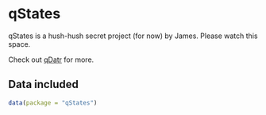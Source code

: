 # qStates

qStates is a hush-hush secret project (for now) by James. 
Please watch this space. 

Check out [qDatr](https://github.com/globalgov/qDatr) for more.

## Data included

```r
data(package = "qStates")
```
